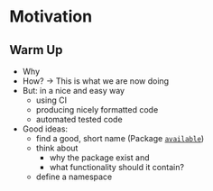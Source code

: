 # Motivation
## Warm Up
- Why
- How? $\rightarrow$ This is what we are now doing
- But: in a nice and easy way
    - using CI
    - producing nicely formatted code
    - automated tested code 
- Good ideas:
    - find a good, short name (Package [`available`](https://cran.r-project.org/package=available))
    - think about 
        * why the package exist and
        * what functionality should it contain?
    - define a namespace

